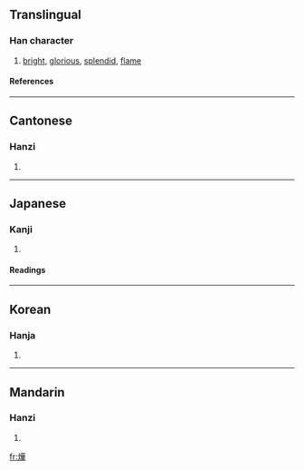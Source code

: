 {{see|烨|爗}}

==Translingual==
===Han character===
{{Han char|rn=86|rad=火|as=12|sn=16|four=9485<sub>4</sub>|canj=火廿一十 (FTMJ)}}
# [[bright]], [[glorious]], [[splendid]], [[flame]]
====References====
{{Han ref|kx=0682.030|dkj=19390|hdz=32222.080|uh=71C1|ud=29121|bh=EA4D|bd=59981}}

----
==Cantonese==
===Hanzi===
{{yue-hanzi|jyut=|y=yip6}}
# {{defn|Cantonese}}

----
==Japanese==
===Kanji===
{{ja-kanji|grade=|rs=火12}}
# {{defn|Japanese}} 
====Readings====
{{ja-readings|on=[[よう]] (yō), [[ゆう]] (yū), [[おう]] (ō)|kun=[[さかん]] (sakan)}}

----
==Korean==
===Hanja===
{{ko-hanja|hangeul=엽|eumhun=|rv=yeop|mr=yŏp|y=yep}}
# {{defn|Korean}}

----
==Mandarin==
===Hanzi===
{{cmn-hanzi|sim=烨|pin=[[xún]] ([[xun2]]), [[yè]] ([[ye4]])|wg=hsün<sup>2</sup>, yeh<sup>4</sup>}}
# {{defn|Mandarin}}

[[fr:燁]]
